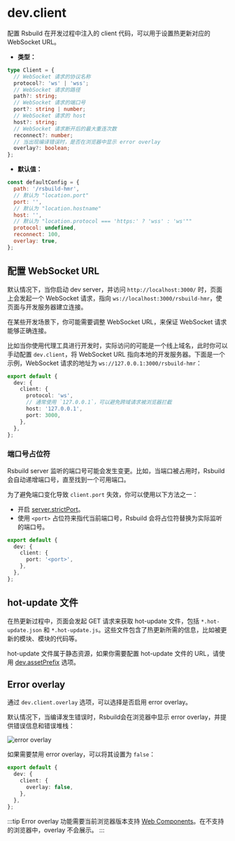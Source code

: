 # dev.client

配置 Rsbuild 在开发过程中注入的 client 代码，可以用于设置热更新对应的 WebSocket URL。

- **类型：**

```ts
type Client = {
  // WebSocket 请求的协议名称
  protocol?: 'ws' | 'wss';
  // WebSocket 请求的路径
  path?: string;
  // WebSocket 请求的端口号
  port?: string | number;
  // WebSocket 请求的 host
  host?: string;
  // WebSocket 请求断开后的最大重连次数
  reconnect?: number;
  // 当出现编译错误时，是否在浏览器中显示 error overlay
  overlay?: boolean;
};
```

- **默认值：**

```js
const defaultConfig = {
  path: '/rsbuild-hmr',
  // 默认为 "location.port"
  port: '',
  // 默认为 "location.hostname"
  host: '',
  // 默认为 "location.protocol === 'https:' ? 'wss' : 'ws'""
  protocol: undefined,
  reconnect: 100,
  overlay: true,
};
```

## 配置 WebSocket URL

默认情况下，当你启动 dev server，并访问 `http://localhost:3000/` 时，页面上会发起一个 WebSocket 请求，指向 `ws://localhost:3000/rsbuild-hmr`，使页面与开发服务器建立连接。

在某些开发场景下，你可能需要调整 WebSocket URL，来保证 WebSocket 请求能够正确连接。

比如当你使用代理工具进行开发时，实际访问的可能是一个线上域名，此时你可以手动配置 `dev.client`，将 WebSocket URL 指向本地的开发服务器。下面是一个示例，WebSocket 请求的地址为 `ws://127.0.0.1:3000/rsbuild-hmr`：

```ts title="rsbuild.config.ts"
export default {
  dev: {
    client: {
      protocol: 'ws',
      // 通常使用 `127.0.0.1`，可以避免跨域请求被浏览器拦截
      host: '127.0.0.1',
      port: 3000,
    },
  },
};
```

### 端口号占位符

Rsbuild server 监听的端口号可能会发生变更。比如，当端口被占用时，Rsbuild 会自动递增端口号，直至找到一个可用端口。

为了避免端口变化导致 `client.port` 失效，你可以使用以下方法之一：

- 开启 [server.strictPort](/config/server/strict-port)。
- 使用 `<port>` 占位符来指代当前端口号，Rsbuild 会将占位符替换为实际监听的端口号。

```ts title="rsbuild.config.ts"
export default {
  dev: {
    client: {
      port: '<port>',
    },
  },
};
```

## hot-update 文件

在热更新过程中，页面会发起 GET 请求来获取 hot-update 文件，包括 `*.hot-update.json` 和 `*.hot-update.js`。这些文件包含了热更新所需的信息，比如被更新的模块、模块的代码等。

hot-update 文件属于静态资源，如果你需要配置 hot-update 文件的 URL，请使用 [dev.assetPrefix](/config/dev/asset-prefix) 选项。

## Error overlay

通过 `dev.client.overlay` 选项，可以选择是否启用 error overlay。

默认情况下，当编译发生错误时，Rsbuild会在浏览器中显示 error overlay，并提供错误信息和错误堆栈：

![error overlay](https://assets.rspack.rs/rsbuild/assets/rsbuild-error-overlay.png)

如果需要禁用 error overlay，可以将其设置为 `false`：

```ts title="rsbuild.config.ts"
export default {
  dev: {
    client: {
      overlay: false,
    },
  },
};
```

:::tip
Error overlay 功能需要当前浏览器版本支持 [Web Components](https://developer.mozilla.org/en-US/docs/Web/API/Web_components)。在不支持的浏览器中，overlay 不会展示。
:::

